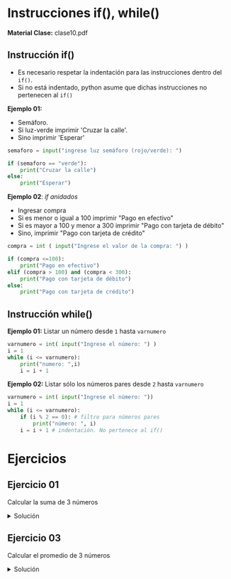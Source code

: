 
# Instrucciones if(), while() 
**Material Clase:** <ExternalLink href="/inacap/ti3v11/docs/clase10.pdf">clase10.pdf</ExternalLink>

## Instrucción if()
- Es necesario respetar la indentación para las instrucciones dentro del `if()`.
- Si no está indentado, python asume que dichas instrucciones no pertenecen al `if()`

**Ejemplo 01:** 

- Semáforo.
- Si luz-verde imprimir 'Cruzar la calle'.
- Sino imprimir 'Esperar'

```python
semaforo = input("ingrese luz semáforo (rojo/verde): ")

if (semaforo == "verde"):
	print("Cruzar la calle")
else:
	print("Esperar")
```

**Ejemplo 02**: *if anidados*

- Ingresar compra
- Si es menor o igual a 100 imprimir "Pago en efectivo"
- Si es mayor a 100 y menor a 300 imprimir "Pago con tarjeta de débito"
- Sino, imprimir "Pago con tarjeta de crédito"

```python
compra = int ( input("Ingrese el valor de la compra: ") )

if (compra <=100):
	print("Pago en efectivo")
elif (compra > 100) and (compra < 300):
	print("Pago con tarjeta de débito")
else:
	print("Pago con tarjeta de crédito")
```

## Instrucción while()

**Ejemplo 01:** Listar un número desde `1` hasta `varnumero`

```python
varnumero = int( input("Ingrese el número: ") )
i = 1
while (i <= varnumero):
	print("numero: ",i)
	i = i + 1
```

**Ejemplo 02:** Listar sólo los números pares desde `2` hasta `varnumero`

```python
varnumero = int( input("Ingrese el número: "))
i = 1
while (i <= varnumero):
	if (i % 2 == 0): # filtro para números pares
		print("número: ", i)
	i = i + 1 # indentación. No pertenece al if()
```

# Ejercicios

## Ejercicio 01
Calcular la suma de 3 números

<details>
    <summary>Solución</summary>
```python
num1 = int( input("Ingrese el 1er número: ") )
num2 = int( input("Ingrese el 2do número: ") )
num3 = int( input("Ingrese el 3er número: ") )

suma = num1 + num2 +  num3
print("la suma es: ", suma)
```
</details>

## Ejercicio 02
Calcular el área de un triángulo

<details>
    <summary>Solución</summary>
```python
base = int( input("ingrese base: ") )
altura = int( input("ingrese altura: ") )

area = (base * altura) / 2
print("el área del triángulo es: ", area)
```
</details>

## Ejercicio 03
Calcular el promedio de 3 números

<details>
    <summary>Solución</summary>
```python
num1 = int( input("ingrese el 1er número: ") )
num2 = int( input("ingrese el 2do número: ") )
num3 = int( input("ingrese el 3er número: ") )

prom = (num1 + num2 + num3) / 3
print("el promedio de los números es: ", prom)
```
</details>
